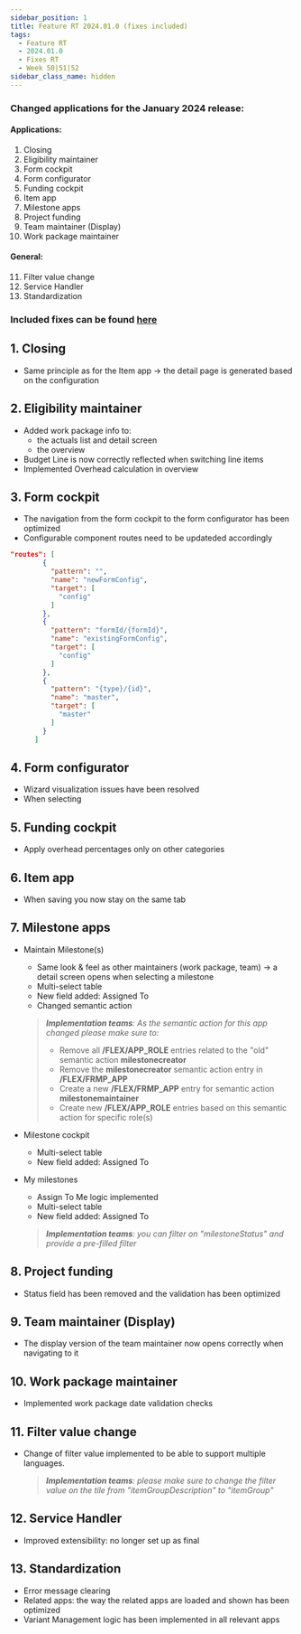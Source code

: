 ```yaml
---
sidebar_position: 1
title: Feature RT 2024.01.0 (fixes included)
tags:
  - Feature RT
  - 2024.01.0
  - Fixes RT
  - Week 50|51|52
sidebar_class_name: hidden
---
```


### Changed applications for the January 2024 release:

#### Applications:

1. Closing 
2. Eligibility maintainer
3. Form cockpit
4. Form configurator
5. Funding cockpit
6. Item app
7. Milestone apps
8. Project funding
9. Team maintainer (Display)
10. Work package maintainer

#### General:

11. Filter value change
12. Service Handler
13. Standardization

### Included fixes can be found [here](/docs/Releases/Fixes/2023/fixes_RT_505152)

## 1. Closing

- Same principle as for the Item app -> the detail page is generated based on the configuration

## 2. Eligibility maintainer

- Added work package info to: 
    - the actuals list and detail screen
    - the overview 
- Budget Line is now correctly reflected when switching line items
- Implemented Overhead calculation in overview 

## 3. Form cockpit

- The navigation from the form cockpit to the form configurator has been optimized
- Configurable component routes need to be updateded accordingly

```json
"routes": [
        {
          "pattern": "",
          "name": "newFormConfig",
          "target": [
            "config"
          ]
        },
        {
          "pattern": "formId/{formId}",
          "name": "existingFormConfig",
          "target": [
            "config"
          ]
        },
        {
          "pattern": "{type}/{id}",
          "name": "master",
          "target": [
            "master"
          ]
        }
      ]
```

## 4. Form configurator

- Wizard visualization issues have been resolved
- When selecting 

## 5. Funding cockpit

- Apply overhead percentages only on other categories

## 6. Item app

- When saving you now stay on the same tab

## 7. Milestone apps

- Maintain Milestone(s)
    - Same look & feel as other maintainers (work package, team) -> a detail screen opens when selecting a milestone
    - Multi-select table
    - New field added: Assigned To
    - Changed semantic action 
    > _**Implementation teams**: As the semantic action for this app changed please make sure to:_
    >    - Remove all **/FLEX/APP_ROLE** entries related to the "old" semantic action **milestonecreator**
    >    - Remove the **milestonecreator** semantic action entry in **/FLEX/FRMP_APP**
    >    - Create a new **/FLEX/FRMP_APP** entry for semantic action **milestonemaintainer**
    >    - Create new **/FLEX/APP_ROLE** entries based on this semantic action for specific role(s)

- Milestone cockpit
    - Multi-select table
    - New field added: Assigned To
- My milestones
    - Assign To Me logic implemented
    - Multi-select table
    - New field added: Assigned To
    >_**Implementation teams**: you can filter on "milestoneStatus" and provide a pre-filled filter_

## 8. Project funding

- Status field has been removed and the validation has been optimized

## 9. Team maintainer (Display)

- The display version of the team maintainer now opens correctly when navigating to it

## 10. Work package maintainer

- Implemented work package date validation checks 

## 11. Filter value change

- Change of filter value implemented to be able to support multiple languages. <br/>
    >_**Implementation teams**: please make sure to change the filter value on the tile from "itemGroupDescription" to "itemGroup"_

## 12. Service Handler

- Improved extensibility: no longer set up as final

## 13. Standardization

- Error message clearing
- Related apps: the way the related apps are loaded and shown has been optimized
- Variant Management logic has been implemented in all relevant apps


